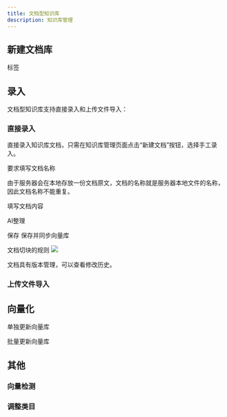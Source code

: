 ---
title: 文档型知识库
description: 知识库管理
---

## 新建文档库
标签

## 录入

文档型知识库支持直接录入和上传文件导入：

### 直接录入

直接录入知识库文档，只需在知识库管理页面点击“新建文档”按钮，选择手工录入。

要求填写文档名称

由于服务器会在本地存放一份文档原文，文档的名称就是服务器本地文件的名称，因此文档名称不能重复。


填写文档内容

AI整理




保存 保存并同步向量库



文档切块的规则
![](./imgs/doc-chunk.png)


文档具有版本管理，可以查看修改历史。

### 上传文件导入


## 向量化

单独更新向量库

批量更新向量库

## 其他
### 向量检测

### 调整类目
